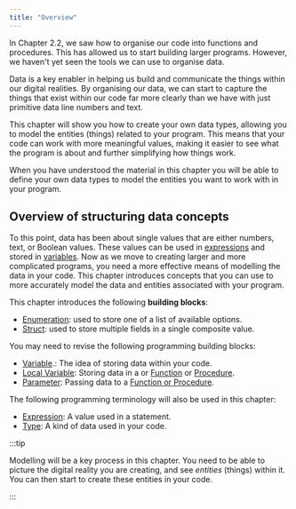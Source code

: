 ```yaml
---
title: "Overview"
---
```


<div class="not-content">
  <YouTube id="7Aqr6KaRrUc" params="fs=1&modestbranding=1&rel=0&autoplay=1"/>
</div>

In Chapter 2.2, we saw how to organise our code into functions and procedures. This has allowed us to start building larger programs. However, we haven't yet seen the tools we can use to organise data.

Data is a key enabler in helping us build and communicate the things within our digital realities. By organising our data, we can start to capture the things that exist within our code far more clearly than we have with just primitive data line numbers and text.

This chapter will show you how to create your own data types, allowing you to model the entities (things) related to your program. This means that your code can work with more meaningful values, making it easier to see what the program is about and further simplifying how things work.

When you have understood the material in this chapter you will be able to define your own data types to model the entities you want to work with in your program.

## Overview of structuring data concepts

To this point, data has been about single values that are either numbers, text, or Boolean values. These values can be used in [expressions](/book/part-1-instructions/2-communicating-syntax/2-trailside/03-expression) and stored in [variables](/book/part-1-instructions/1-sequence-and-data/2-trailside/07-variable). Now as we move to creating larger and more complicated programs, you need a more effective means of modelling the data in your code. This chapter introduces concepts that you can use to more accurately model the data and entities associated with your program.

This chapter introduces the following **building blocks**:

- [Enumeration](/book/part-2-organised-code/3-structuring-data/1-concepts/03-02-enum): used to store one of a list of available options.
- [Struct](/book/part-2-organised-code/3-structuring-data/1-concepts/03-01-struct): used to store multiple fields in a single composite value.

You may need to revise the following programming building blocks:

- [Variable](/book/part-1-instructions/1-sequence-and-data/2-trailside/07-variable).: The idea of storing data within your code.
- [Local Variable](/book/part-2-organised-code/2-organising-code/1-concepts/03-local-variable): Storing data in a or [Function](/book/part-2-organised-code/2-organising-code/1-concepts/04-function-decl) or [Procedure](/book/part-2-organised-code/2-organising-code/1-concepts/02-procedures).
- [Parameter](/book/part-2-organised-code/2-organising-code/1-concepts/04-parameter): Passing data to a [Function or Procedure](/book/part-2-organised-code/2-organising-code/1-concepts/01-0-functions-and-procedures).

The following programming terminology will also be used in this chapter:

- [Expression](/book/part-1-instructions/2-communicating-syntax/2-trailside/03-expression): A value used in a statement.
- [Type](/book/part-1-instructions/1-sequence-and-data/2-trailside/06-type): A kind of data used in your code.

:::tip

Modelling will be a key process in this chapter. You need to be able to picture the digital reality you are creating, and see *entities* (things) within it. You can then start to create these entities in your code.

:::
